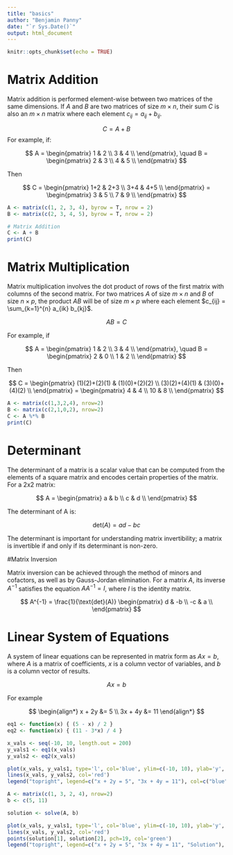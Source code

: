```yaml
---
title: "basics"
author: "Benjamin Panny"
date: "`r Sys.Date()`"
output: html_document
---
```


```r
knitr::opts_chunk$set(echo = TRUE)
```

# Matrix Addition

Matrix addition is performed element-wise between two matrices of the same dimensions. If $A$ and $B$ are two matrices of size $m \times n$, their sum $C$ is also an $m \times n$ matrix where each element $c_{ij} = a_{ij} + b_{ij}$.

$$
C = A + B
$$
For example, if:

$$
A = \begin{pmatrix}
1 & 2 \\
3 & 4 \\
\end{pmatrix}, \quad
B = \begin{pmatrix}
2 & 3 \\
4 & 5 \\
\end{pmatrix}
$$

Then

$$
C = \begin{pmatrix}
1+2 & 2+3 \\
3+4 & 4+5 \\
\end{pmatrix} = \begin{pmatrix}
3 & 5 \\
7 & 9 \\
\end{pmatrix}
$$

```r
A <- matrix(c(1, 2, 3, 4), byrow = T, nrow = 2)
B <- matrix(c(2, 3, 4, 5), byrow = T, nrow = 2)

# Matrix Addition
C <- A + B
print(C)
```

# Matrix Multiplication
Matrix multiplication involves the dot product of rows of the first matrix with columns of the second matrix. For two matrices $A$ of size $m \times n$ and $B$ of size $n \times p$, the product $AB$ will be of size $m \times p$ where each element $c_{ij} = \sum_{k=1}^{n} a_{ik} b_{kj}$.

$$
AB = C
$$

For example, if

$$
A = \begin{pmatrix}
1 & 2 \\
3 & 4 \\
\end{pmatrix}, \quad
B = \begin{pmatrix}
2 & 0 \\
1 & 2 \\
\end{pmatrix}
$$

Then

$$
C = \begin{pmatrix}
(1)(2)+(2)(1) & (1)(0)+(2)(2) \\
(3)(2)+(4)(1) & (3)(0)+(4)(2) \\
\end{pmatrix} = \begin{pmatrix}
4 & 4 \\
10 & 8 \\
\end{pmatrix}
$$

```r
A <- matrix(c(1,3,2,4), nrow=2)
B <- matrix(c(2,1,0,2), nrow=2)
C <- A %*% B
print(C)
```

# Determinant

The determinant of a matrix is a scalar value that can be computed from the elements of a square matrix and encodes certain properties of the matrix. For a 2x2 matrix:

$$
A = \begin{pmatrix}
a & b \\
c & d \\
\end{pmatrix}
$$

The determinant of A is:

$$
\text{det}(A) = ad - bc 
$$

The determinant is important for understanding matrix invertibility; a matrix is invertible if and only if its determinant is non-zero.

#Matrix Inversion

Matrix inversion can be achieved through the method of minors and cofactors, as well as by Gauss-Jordan elimination. For a matrix $A$, its inverse $A^{-1}$ satisfies the equation $AA^{-1} = I$, where $I$ is the identity matrix.

$$
A^{-1} = \frac{1}{\text{det}(A)} \begin{pmatrix}
d & -b \\
-c & a \\
\end{pmatrix}
$$

# Linear System of Equations

A system of linear equations can be represented in matrix form as $Ax=b$, where 
$A$ is a matrix of coefficients, $x$ is a column vector of variables, and $b$ is a column vector of results.

$$
Ax = b
$$

For example

$$
\begin{align*}
x + 2y &= 5 \\
3x + 4y &= 11
\end{align*}
$$

```r
eq1 <- function(x) { (5 - x) / 2 }
eq2 <- function(x) { (11 - 3*x) / 4 }

x_vals <- seq(-10, 10, length.out = 200)
y_vals1 <- eq1(x_vals)
y_vals2 <- eq2(x_vals)

plot(x_vals, y_vals1, type='l', col='blue', ylim=c(-10, 10), ylab='y', xlab='x')
lines(x_vals, y_vals2, col='red')
legend("topright", legend=c("x + 2y = 5", "3x + 4y = 11"), col=c("blue", "red"), lty=1)
```

```r
A <- matrix(c(1, 3, 2, 4), nrow=2)
b <- c(5, 11)

solution <- solve(A, b)

plot(x_vals, y_vals1, type='l', col='blue', ylim=c(-10, 10), ylab='y', xlab='x')
lines(x_vals, y_vals2, col='red')
points(solution[1], solution[2], pch=19, col='green')
legend("topright", legend=c("x + 2y = 5", "3x + 4y = 11", "Solution"), col=c("blue", "red", "green"), lty=1, pch=c(NA, NA, 19))
```

